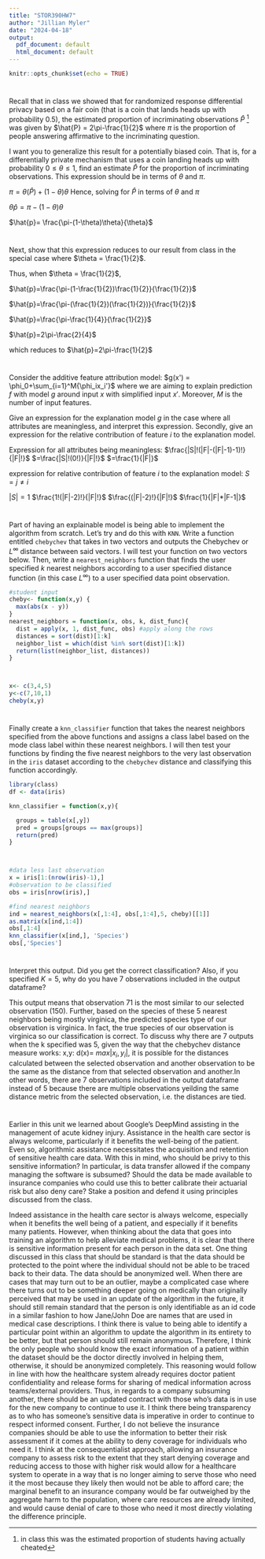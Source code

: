 ---
title: "STOR390HW7"
author: "Jillian Myler"
date: "2024-04-18"
output:
  pdf_document: default
  html_document: default
---

```{r setup, include=FALSE}
knitr::opts_chunk$set(echo = TRUE)
```

# 
Recall that in class we showed that for randomized response differential privacy based on a fair coin (that is a coin that lands heads up with probability $0.5$), the estimated proportion of incriminating observations $\hat{P}$ ^[in class this was the estimated proportion of students having actually cheated] was given by $\hat{P} = 2\pi-\frac{1}{2}$ where $\pi$ is the proportion of people answering affirmative to the incriminating question.  

I want you to generalize this result for a potentially biased coin.  That is, for a differentially private mechanism that uses a coin landing heads up with probability $0 \leq \theta \leq 1$, find an estimate $\hat{P}$ for the proportion of incriminating observations.  This expression should be in terms of $\theta$ and $\pi$.  

$\pi =\theta(\hat{P})+(1-\theta)\theta$
Hence, solving for $\hat{P}$ in terms of $\theta$ and $\pi$

$\theta\hat{p}= \pi-(1-\theta)\theta$

$\hat{p}= \frac{\pi-(1-\theta)\theta}{\theta}$

#
Next, show that this expression reduces to our result from class in the special case where $\theta = \frac{1}{2}$.

Thus, when $\theta = \frac{1}{2}$,

$\hat{p}=\frac{\pi-(1-\frac{1}{2})\frac{1}{2}}{\frac{1}{2}}$


$\hat{p}=\frac{\pi-(\frac{1}{2})(\frac{1}{2})}{\frac{1}{2}}$

$\hat{p}=\frac{\pi-\frac{1}{4}}{\frac{1}{2}}$

$\hat{p}=2\pi-\frac{2}{4}$

which reduces to 
$\hat{p}=2\pi-\frac{1}{2}$

#
Consider the additive feature attribution model: $g(x') = \phi_0+\sum_{i=1}^M{\phi_ix_i'}$ where we are aiming to explain prediction $f$ with model $g$ around input $x$ with simplified input $x'$.  Moreover, $M$ is the number of input features.  

Give an expression for the explanation model $g$ in the case where all attributes are meaningless, and interpret this expression.  Secondly, give an expression for the relative contribution of feature $i$ to the explanation model.  

Expression for all attributes being meaningless:
$\frac{|S|!(|F|-(|F|-1)-1)!}{|F|!}$
$=\frac{|S|!(0!)}{|F|!}$
$=\frac{1}{|F|}$


expression for relative contribution of feature $i$ to the explanation model:
$S=j\neq {i}$

$|S|=1$
$\frac{1!(|F|-2)!}{|F|!}$
$\frac{(|F|-2)!}{|F|!}$
$\frac{1}{|F|*|F-1|}$



#
Part of having an explainable model is being able to implement the algorithm from scratch.  Let's try and do this with `KNN`.  Write a function entitled `chebychev` that takes in two vectors and outputs the Chebychev or $L^\infty$ distance between said vectors.  I will test your function on two vectors below.  Then, write a `nearest_neighbors` function that finds the user specified $k$ nearest neighbors according to a user specified distance function (in this case $L^\infty$) to a user specified data point observation.  

```{r, eval = TRUE}
#student input
cheby<- function(x,y) {
  max(abs(x - y))
}
nearest_neighbors = function(x, obs, k, dist_func){
  dist = apply(x, 1, dist_func, obs) #apply along the rows 
  distances = sort(dist)[1:k]
  neighbor_list = which(dist %in% sort(dist)[1:k])
  return(list(neighbor_list, distances))
}



x<- c(3,4,5)
y<-c(7,10,1)
cheby(x,y)

```

#
Finally create a `knn_classifier` function that takes the nearest neighbors specified from the above functions and assigns a class label based on the mode class label within these nearest neighbors.  I will then test your functions by finding the five nearest neighbors to the very last observation in the `iris` dataset according to the `chebychev` distance and classifying this function accordingly.  

```{r, eval =TRUE}
library(class)
df <- data(iris) 

knn_classifier = function(x,y){

  groups = table(x[,y])
  pred = groups[groups == max(groups)]
  return(pred)
}



#data less last observation
x = iris[1:(nrow(iris)-1),]
#observation to be classified
obs = iris[nrow(iris),]

#find nearest neighbors
ind = nearest_neighbors(x[,1:4], obs[,1:4],5, cheby)[[1]]
as.matrix(x[ind,1:4])
obs[,1:4]
knn_classifier(x[ind,], 'Species')
obs[,'Species']

```

# 
Interpret this output.  Did you get the correct classification?  Also, if you specified $K=5$, why do you have $7$ observations included in the output dataframe?

This output means that observation 71 is the most similar to our selected observation (150). Further, based on the species of these 5 nearest neighbors being mostly virginica, the predicted species type of our observation is virginica. In fact, the true species of our observation is virginica so our classification is correct. To discuss why there are 7 outputs when the k specified was 5, given the way that the chebychev distance measure works: x,y: d(x)= $max|x_i,y_i|$, it is possible for the distances calculated between the selected observation and another observation to be the same as the distance from that selected observation and another.In other words, there are 7 observations included in the output dataframe instead of 5 because there are multiple observations yeilding the same distance metric from the selected observation, i.e. the distances are tied.


#
Earlier in this unit we learned about Google's DeepMind assisting in the management of acute kidney injury.  Assistance in the health care sector is always welcome, particularly if it benefits the well-being of the patient.  Even so, algorithmic assistance necessitates the acquisition and retention of sensitive health care data.  With this in mind, who should be privy to this sensitive information?  In particular, is data transfer allowed if the company managing the software is subsumed?  Should the data be made available to insurance companies who could use this to better calibrate their actuarial risk but also deny care?  Stake a position and defend it using principles discussed from the class.  

Indeed assistance in the health care sector is always welcome, especially when it benefits the well being of a patient, and especially if it benefits many patients. However, when thinking about the data that goes into training an algorithm to help alleviate medical problems, it is clear that there is sensitive information present for each person in the data set. One thing discussed in this class that should be standard is that the data should be protected to the point where the individual should not be able to be traced back to their data. The data should be anonymized well. When there are cases that may turn out to be an outlier, maybe a complicated case where there turns out to be something deeper going on medically than originally perceived that may be used in an update of the algorithm in the future, it should still remain standard that the person is only identifiable as an id code in a similar fashion to how Jane/John Doe are names that are used in medical case descriptions. I think there is value to being able to identify a particular point within an algorithm to update the algorithm in its entirety to be better, but that person should still remain anonymous. Therefore, I think the only people who should know the exact information of a patient within the dataset should be the doctor directly involved in helping them, otherwise, it should be anonymized completely. This reasoning would follow in line with how the healthcare system already requires doctor patient confidentiality and release forms for sharing of medical information across teams/external providers. Thus, in regards to a company subsuming another, there should be an updated contract with those who's data is in use for the new company to continue to use it. I think there being transparency as to who has someone's sensitive data is imperative in order to continue to respect informed consent. Further, I do not believe the insurance companies should be able to use the information to better their risk assessment if it comes at the ability to deny coverage for individuals who need it. I think at the consequentialist approach, allowing an insurance company to assess risk to the extent that they start denying coverage and reducing access to those with higher risk would allow for a healthcare system to operate in a way that is no longer aiming to serve those who need it the most because they likely then would not be able to afford care; the marginal benefit to an insurance company would be far outweighed by the aggregate harm to the population, where care resources are already limited, and would cause denial of care to those who need it most directly violating the difference principle. 
